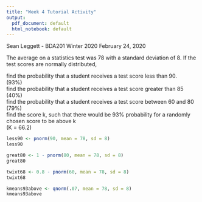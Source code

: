 ```yaml
---
title: "Week 4 Tutorial Activity"
output:
  pdf_document: default
  html_notebook: default
---
```


Sean Leggett - BDA201 Winter 2020
February 24, 2020

The average on a statistics test was 78 with a standard deviation of 8. If the test scores are normally distributed,

find the probability that a student receives a test score less than 90.  
(93%)  
find the probability that a student receives a test score greater than 85  
(40%)  
find the probability that a student receives a test score between 60 and 80  
(79%)  
find the score k, such that there would be 93% probability for a randomly chosen score to be above k  
(K = 66.2)

```r
less90 <- pnorm(90, mean = 78, sd = 8)
less90

great80 <- 1 - pnorm(80, mean = 78, sd = 8)
great80

twixt68 <- 0.8 - pnorm(60, mean = 78, sd = 8)
twixt68

kmeans93above <- qnorm(.07, mean = 78, sd = 8)
kmeans93above
```

